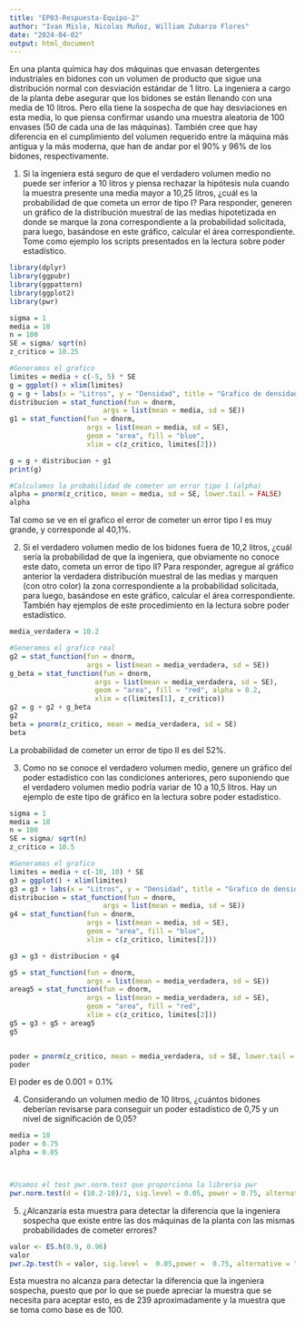 ```yaml
---
title: "EP03-Respuesta-Equipo-2"
author: "Ivan Misle, Nicolas Muñoz, William Zubarzo Flores"
date: "2024-04-02"
output: html_document
---
```


En una planta química hay dos máquinas que envasan detergentes industriales en bidones con un volumen de producto que sigue una distribución normal con desviación estándar de 1 litro. La ingeniera a cargo de la planta debe asegurar que los bidones se están llenando con una media de 10 litros. Pero ella tiene la sospecha de que hay desviaciones en esta media, lo que piensa confirmar usando una muestra aleatoria de 100 envases (50 de cada una de las máquinas). También cree que hay diferencia en el cumplimiento del volumen requerido entre la máquina más antigua y la más moderna, que han de andar por el 90% y 96% de los bidones, respectivamente.

1. Si la ingeniera está seguro de que el verdadero volumen medio no puede ser inferior a 10 litros y piensa rechazar la hipótesis nula cuando la muestra presente una media mayor a 10,25 litros, ¿cuál es la probabilidad de que cometa un error de tipo I? Para responder, generen un gráfico de la distribución muestral de las medias hipotetizada en donde se marque la zona correspondiente a la probabilidad solicitada, para luego, basándose en este gráfico, calcular el área correspondiente. Tome como ejemplo los scripts presentados en la lectura sobre poder estadístico.

```r
library(dplyr)
library(ggpubr)
library(ggpattern)
library(ggplot2)
library(pwr)
```


```r
sigma = 1
media = 10
n = 100
SE = sigma/ sqrt(n)
z_critico = 10.25

#Generamos el grafico
limites = media + c(-5, 5) * SE
g = ggplot() + xlim(limites)
g = g + labs(x = "Litros", y = "Densidad", title = "Grafico de densidad") + theme_pubr()
distribucion = stat_function(fun = dnorm,
                       args = list(mean = media, sd = SE))
g1 = stat_function(fun = dnorm, 
                   args = list(mean = media, sd = SE), 
                   geom = "area", fill = "blue",
                   xlim = c(z_critico, limites[2]))

g = g + distribucion + g1
print(g)

#Calculamos la probabilidad de cometer un error tipo 1 (alpha)
alpha = pnorm(z_critico, mean = media, sd = SE, lower.tail = FALSE)
alpha
``` 
Tal como se ve en el grafico el error de cometer un error tipo I es muy grande, y corresponde al 40,1%.

2. Si el verdadero volumen medio de los bidones fuera de 10,2 litros, ¿cuál sería la probabilidad de que la ingeniera, que obviamente no conoce este dato, cometa un error de tipo II? Para responder, agregue al gráfico anterior la verdadera distribución muestral de las medias y marquen (con otro color) la zona correspondiente a la probabilidad solicitada, para luego, basándose en este gráfico, calcular el área correspondiente. También hay ejemplos de este procedimiento en la lectura sobre poder estadístico.

```r
media_verdadera = 10.2

#Generamos el grafico real
g2 = stat_function(fun = dnorm, 
                   args = list(mean = media_verdadera, sd = SE))
g_beta = stat_function(fun = dnorm, 
                     args = list(mean = media_verdadera, sd = SE),
                     geom = "area", fill = "red", alpha = 0.2, 
                     xlim = c(limites[1], z_critico))
g2 = g + g2 + g_beta
g2
beta = pnorm(z_critico, mean = media_verdadera, sd = SE)
beta
```
La probabilidad de cometer un error de tipo II es del 52%.

3. Como no se conoce el verdadero volumen medio, genere un gráfico del poder estadístico con las condiciones anteriores, pero suponiendo que el verdadero volumen medio podría variar de 10 a 10,5 litros. Hay un ejemplo de este tipo de gráfico en la lectura sobre poder estadístico.

```r
sigma = 1
media = 10
n = 100
SE = sigma/ sqrt(n)
z_critico = 10.5

#Generamos el grafico
limites = media + c(-10, 10) * SE
g3 = ggplot() + xlim(limites)
g3 = g3 + labs(x = "Litros", y = "Densidad", title = "Grafico de densidad") + theme_pubr()
distribucion = stat_function(fun = dnorm,
                       args = list(mean = media, sd = SE))
g4 = stat_function(fun = dnorm, 
                   args = list(mean = media, sd = SE), 
                   geom = "area", fill = "blue",
                   xlim = c(z_critico, limites[2]))

g3 = g3 + distribucion + g4

g5 = stat_function(fun = dnorm, 
                   args = list(mean = media_verdadera, sd = SE))
areag5 = stat_function(fun = dnorm, 
                   args = list(mean = media_verdadera, sd = SE),
                   geom = "area", fill = "red",
                   xlim = c(z_critico, limites[2]))
g5 = g3 + g5 + areag5
g5


poder = pnorm(z_critico, mean = media_verdadera, sd = SE, lower.tail = FALSE)
poder
```
El poder es de 0.001 = 0.1%

4. Considerando un volumen medio de 10 litros, ¿cuántos bidones deberían revisarse para conseguir un poder estadístico de 0,75 y un nivel de significación de 0,05?

```r
media = 10
poder = 0.75
alpha = 0.05



#Usamos el test pwr.norm.test que proporciona la libreria pwr
pwr.norm.test(d = (10.2-10)/1, sig.level = 0.05, power = 0.75, alternative = "greater")
```

5. ¿Alcanzaría esta muestra para detectar la diferencia que la ingeniera sospecha que existe entre las dos máquinas de la planta con las mismas probabilidades de cometer errores?

```r
valor <- ES.h(0.9, 0.96)
valor
pwr.2p.test(h = valor, sig.level =  0.05,power =  0.75, alternative = "two.sided")

```
Esta muestra no alcanza para detectar la diferencia que la ingeniera sospecha, puesto que por lo que se puede apreciar la muestra que se necesita para aceptar esto, es de 239 aproximadamente y la muestra que se toma como base es de 100.